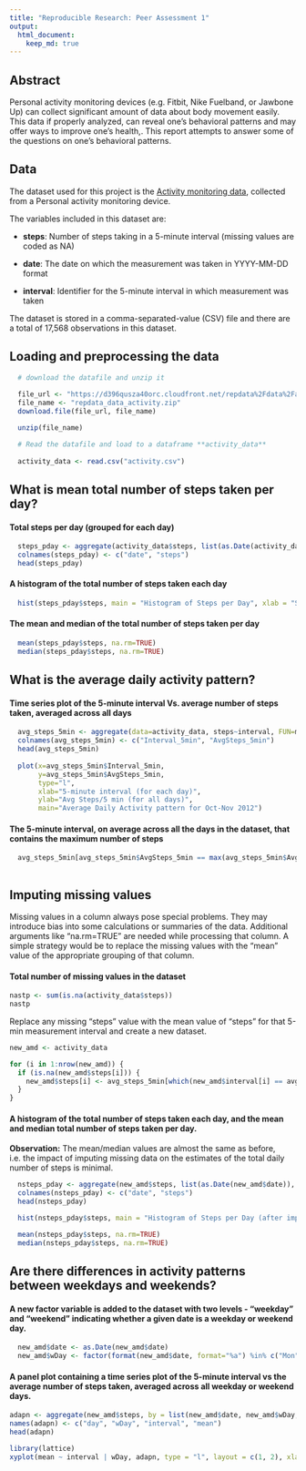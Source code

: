```yaml
---
title: "Reproducible Research: Peer Assessment 1"
output: 
  html_document:
    keep_md: true
---
```


## Abstract
Personal activity monitoring devices (e.g. Fitbit, Nike Fuelband, or Jawbone Up) can collect significant amount of data about body movement easily. This data if properly analyzed, can reveal one's behavioral patterns and may offer ways to improve one's health,.  This report attempts to answer some of the questions on one's behavioral patterns.

## Data 
The dataset used for this project is the [Activity monitoring data](https://d396qusza40orc.cloudfront.net/repdata%2Fdata%2Factivity.zip), collected from a Personal activity monitoring device.

The variables included in this dataset are:

* **steps**: Number of steps taking in a 5-minute interval (missing values are coded as NA)


* **date**: The date on which the measurement was taken in YYYY-MM-DD format


* **interval**: Identifier for the 5-minute interval in which measurement was taken


The dataset is stored in a comma-separated-value (CSV) file and there are a total of 17,568 observations in this dataset.


## Loading and preprocessing the data
```r

  # download the datafile and unzip it
  
  file_url <- "https://d396qusza40orc.cloudfront.net/repdata%2Fdata%2Factivity.zip"
  file_name <- "repdata_data_activity.zip"
  download.file(file_url, file_name)

  unzip(file_name)

  # Read the datafile and load to a dataframe **activity_data**
  
  activity_data <- read.csv("activity.csv")
```


## What is mean total number of steps taken per day?

#### Total steps per day (grouped for each day)
```r
  
  steps_pday <- aggregate(activity_data$steps, list(as.Date(activity_data$date)), sum)
  colnames(steps_pday) <- c("date", "steps")
  head(steps_pday)
```

#### A histogram of the total number of steps taken each day
```r
  hist(steps_pday$steps, main = "Histogram of Steps per Day", xlab = "Steps taken per day", col="red")
```

#### The mean and median of the total number of steps taken per day
```r
  mean(steps_pday$steps, na.rm=TRUE)
  median(steps_pday$steps, na.rm=TRUE)

```

## What is the average daily activity pattern?

####  Time series plot of the 5-minute interval Vs. average number of steps taken, averaged across all days

```r
  avg_steps_5min <- aggregate(data=activity_data, steps~interval, FUN=mean, na.action=na.omit)
  colnames(avg_steps_5min) <- c("Interval_5min", "AvgSteps_5min")
  head(avg_steps_5min)
  
  plot(x=avg_steps_5min$Interval_5min, 
       y=avg_steps_5min$AvgSteps_5min, 
       type="l", 
       xlab="5-minute interval (for each day)", 
       ylab="Avg Steps/5 min (for all days)",
       main="Average Daily Activity pattern for Oct-Nov 2012")
```

#### The 5-minute interval, on average across all the days in the dataset, that contains the maximum number of steps

```r
  avg_steps_5min[avg_steps_5min$AvgSteps_5min == max(avg_steps_5min$AvgSteps_5min),]
  
```

## Imputing missing values

Missing values in a column always pose special problems.  They may introduce bias into some calculations or summaries of the data. Additional arguments like "na.rm=TRUE" are needed while processing that column.  A simple strategy would be to replace the missing values with the "mean" value of the appropriate grouping of that column.

#### Total number of missing values in the dataset 
```r
nastp <- sum(is.na(activity_data$steps))
nastp
```

Replace any missing "steps" value with the mean value of "steps" for that 5-min measurement interval and create a new dataset.

```r
new_amd <- activity_data 

for (i in 1:nrow(new_amd)) {
  if (is.na(new_amd$steps[i])) {
    new_amd$steps[i] <- avg_steps_5min[which(new_amd$interval[i] == avg_steps_5min$Interval_5min), ]$AvgSteps_5min
  }
}
```


#### A histogram of the total number of steps taken each day, and the mean and median total number of steps taken per day. 

**Observation:** The mean/median values are almost the same as before, i.e. the impact of imputing missing data on the estimates of the total daily number of steps is minimal.

```r

  nsteps_pday <- aggregate(new_amd$steps, list(as.Date(new_amd$date)), sum)
  colnames(nsteps_pday) <- c("date", "steps")
  head(nsteps_pday)

  hist(nsteps_pday$steps, main = "Histogram of Steps per Day (after imputing missing values)", xlab = "Steps taken per day", col="red")

  mean(nsteps_pday$steps, na.rm=TRUE)
  median(nsteps_pday$steps, na.rm=TRUE)

```

## Are there differences in activity patterns between weekdays and weekends?

#### A new factor variable is added to the dataset with two levels - "weekday" and "weekend" indicating whether a given date is a weekday or weekend day.

```r
  new_amd$date <- as.Date(new_amd$date)
  new_amd$wDay <- factor(format(new_amd$date, format="%a") %in% c("Mon","Tue","Wed","Thu","Fri"), levels=c(TRUE,FALSE), labels=c('weekday', 'weekend')) 
```

#### A panel plot containing a time series plot of the 5-minute interval vs the average number of steps taken, averaged across all weekday or weekend days.

```r
adapn <- aggregate(new_amd$steps, by = list(new_amd$date, new_amd$wDay, new_amd$interval),FUN = "mean")
names(adapn) <- c("day", "wDay", "interval", "mean")
head(adapn)
```

```r
library(lattice)
xyplot(mean ~ interval | wDay, adapn, type = "l", layout = c(1, 2), xlab = "Interval", ylab = "Number of steps")
```